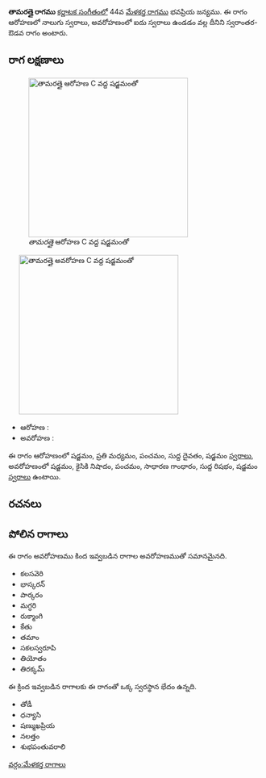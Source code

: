 {{Infobox ragam
	| name          	= తామరత్తై
	| synonym	    	= 
	| mela          	= 
	| chakra        	= 
	| janaka        	= 
	| type          	= స్వరాంతర-ఔడవ
	| arohanam      	= {{svaraC|S|M2|P|D1|S'}} 
	| avarohanam    	= {{svaraC|S'|N2|P|G2|R1|S}}
	| jeeva         	=
	| chhaya        	=
	| nyasa         	=
	| vishesha      	= 
	| equivalent  		= 
}}
{{కర్ణాటక సంగీత రాగాలు}}
'''తామరత్తై రాగము''' [[కర్ణాటక సంగీతం]]లో 44వ [[మేళకర్త రాగము]] భవప్రియ జన్యము.  ఈ రాగం ఆరోహణలో నాలుగు స్వరాలు, అవరోహణంలో ఐదు స్వరాలు ఉండడం వల్ల దీనిని స్వరాంతర-ఔడవ రాగం అంటారు.


==రాగ లక్షణాలు==
[[Image:tamarattai_ar_kb2wiki.png|thumb|right|316px|''తామరత్తై'' ఆరోహణ C వద్ద షడ్జమంతో]]
	[[Image:tamarattai_av_kb2wiki.png|thumb|right|316px|''తామరత్తై'' అవరోహణ C వద్ద షడ్జమంతో]]

* ఆరోహణ : {{svaraC|S|M2|P|D1|S'}} 
* అవరోహణ : {{svaraC|S'|N2|P|G2|R1|S}}

ఈ రాగం ఆరోహణంలో షడ్జమం, ప్రతి మధ్యమం, పంచమం, సుద్ద దైవతం, షడ్జమం [[స్వరాలు]], అవరోహణంలో షడ్జమం, కైసికి నిషాదం, పంచమం, సాధారణ  గాంధారం, సుద్ద  రిషభం, షడ్జమం [[స్వరాలు]] ఉంటాయి.

==రచనలు==



==పోలిన రాగాలు==
ఈ రాగం అవరోహణము కింద ఇవ్వబడిన రాగాల అవరోహణముతో సమానమైనది.
* కలసవెరి
* భాస్కరన్
* పార్కరం
* మగ్ధరి
* రుక్మాంగి
* కేతు
*  తమాం
* సకలస్వరూపి
* తియోతం
* తిరక్కమ్

ఈ క్రింద ఇవ్వబడిన రాగాలకు ఈ రాగంతో ఒక్క స్వరస్థాన భేదం ఉన్నది.
* తోడీ
* ధన్యాసి
* షణ్ముఖప్రియ
* నలత్తం
* శుభపంతువరాలి



[[వర్గం:మేళకర్త రాగాలు]]